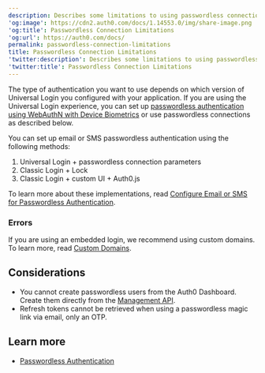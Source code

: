 ```yaml
---
description: Describes some limitations to using passwordless connections.
'og:image': https://cdn2.auth0.com/docs/1.14553.0/img/share-image.png
'og:title': Passwordless Connection Limitations
'og:url': https://auth0.com/docs/
permalink: passwordless-connection-limitations
title: Passwordless Connection Limitations
'twitter:description': Describes some limitations to using passwordless connections.
'twitter:title': Passwordless Connection Limitations
---
```

The type of authentication you want to use depends on which version of <Tooltip tip="Universal Login: Your application redirects to Universal Login, hosted on Auth0's Authorization Server, to verify a user's identity." cta="View Glossary" href="/docs/glossary?term=Universal+Login">Universal Login</Tooltip> you configured with your application. If you are using the Universal Login experience, you can set up [passwordless authentication using WebAuthN with Device Biometrics](/docs/authenticate/login/auth0-universal-login/passwordless-login/webauthn-device-biometrics) or use <Tooltip tip="Universal Login: Your application redirects to Universal Login, hosted on Auth0's Authorization Server, to verify a user's identity." cta="View Glossary" href="/docs/glossary?term=passwordless">passwordless</Tooltip> connections as described below.

You can set up email or SMS passwordless authentication using the following methods:

1. Universal Login + passwordless connection parameters
2. Classic Login + Lock
3. Classic Login + custom UI + Auth0.js

To learn more about these implementations, read [Configure Email or SMS for Passwordless Authentication](/docs/authenticate/login/auth0-universal-login/passwordless-login/email-or-sms).

### Errors

If you are using an embedded login, we recommend using <Tooltip tip="Custom Domain: Third-party domain with a specialized, or vanity, name." cta="View Glossary" href="/docs/glossary?term=custom+domains">custom domains</Tooltip>. To learn more, read [Custom Domains](/docs/customize/custom-domains).

## Considerations

* You cannot create passwordless users from the <Tooltip tip="Auth0 Dashboard: Auth0's main product to configure your services." cta="View Glossary" href="/docs/glossary?term=Auth0+Dashboard">Auth0 Dashboard</Tooltip>. Create them directly from the [Management API](https://auth0.com/docs/api/management/v2#!/Users/post_users).
* <Tooltip tip="Refresh Token: Token used to obtain a renewed Access Token without forcing users to log in again." cta="View Glossary" href="/docs/glossary?term=Refresh+tokens">Refresh tokens</Tooltip> cannot be retrieved when using a passwordless magic link via email, only an OTP.

## Learn more

* [Passwordless Authentication](/docs/authenticate/passwordless)